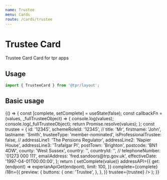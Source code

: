 ```yaml
---
name: Trustee
menu: Cards
route: /cards/trustee
---
```



# Trustee Card

Trustee Card Card for tpr apps

<!-- ## Properties

<Props of={Trustee} /> -->

## Usage

```js
import { TrusteeCard } from '@tpr/layout';
```

## Basic usage

<Playground>
	{() => {
		const [complete, setComplete] = useState(false);
		const callbackFn = (values, _fullTrusteeObject) => {
			console.log(values);
			console.log(_fullTrusteeObject);
			return Promise.resolve(values);
		};
		const trustee = {
			id: '12345',
			schemeRoleId: '12345',
			//
			title: 'Mr',
			firstname: 'John',
			lastname: 'Smith',
			trusteeType: 'member-nominated',
			isProfessionalTrustee: false,
			//
			addressLine1: 'The Pensions Regulator',
			addressLine2: 'Napier House',
			addressLine3: 'Trafalgar Pl',
			postTown: 'Brighton',
			postcode: 'BN1 4DW',
			county: 'West Sussex',
			country: '',
			countryId: '',
			//
			telephoneNumber: '01273 000 111',
			emailAddress: 'fred.sandoors@trp.gov.uk',
			effectiveDate: '1997-04-01T00:00:00',
		};
		return (
			<TrusteeCard
				onDetailsSave={callbackFn}
				onContactSave={callbackFn}
				onAddressSave={callbackFn}
				onRemove={callbackFn}
				onCorrect={(value) => setComplete(value)}
				addressAPI={{
					get: (endpont) => experianApiGet(endpont),
					limit: 100,
				}}
				complete={complete}
				i18n={{
					preview: {
						buttons: {
							one: 'Trustee',
						},
					},
				}}
				trustee={trustee}
			/>
		);
	}}
</Playground>
